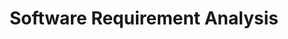 ---
title: "Software Requirement Analysis"
metaTitle: "Software Requirement Analysis"
metaDescription: "Topics in Software Requirement Analysis"
---